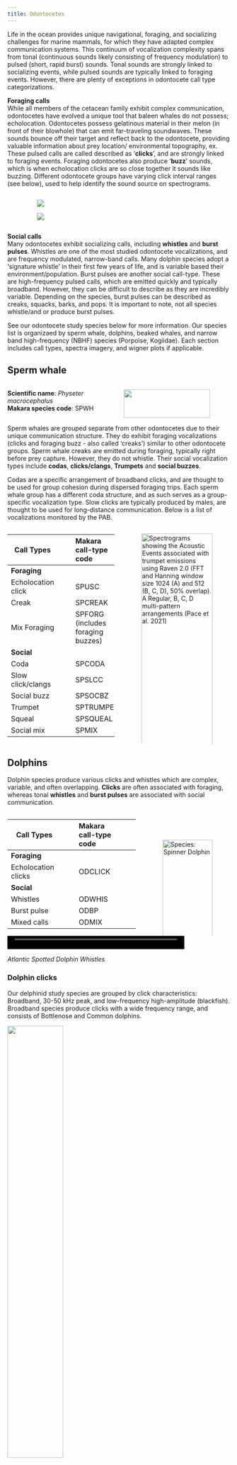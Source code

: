 ```yaml
---
title: Odontocetes
---
```


Life in the ocean provides unique navigational, foraging, and socializing challenges for marine mammals, for which they have adapted complex communication systems. This continuum of vocalization complexity spans from tonal (continuous sounds likely consisting of frequency modulation) to pulsed (short, rapid burst) sounds. Tonal sounds are strongly linked to socializing events, while pulsed sounds are typically linked to foraging events. However, there are plenty of exceptions in odontocete call type categorizations.


**Foraging calls**\
While all members of the cetacean family exhibit complex communication, odontocetes have evolved a unique tool that baleen whales do not possess; echolocation. Odontocetes possess gelatinous material in their melon (in front of their blowhole) that can emit far-traveling soundwaves. These sounds bounce off their target and reflect back to the odontocete, providing valuable information about prey location/ environmental topography, ex. These pulsed calls are called described as '**clicks**', and are strongly linked to foraging events. Foraging odontocetes also produce '**buzz**' sounds, which is when echolocation clicks are so close together it sounds like buzzing. Different odontocete groups have varying click interval ranges (see below), used to help identify the sound source on spectrograms. 

:::::::::::::: {.columns}
::: {.column width="10%"}
::: 
::: {.column width="80%"}

![](/figs/Spec_images/Odont/Odont_diagrams/click-spectra-ex.png)

![](/figs/Spec_images/Odont/Odont_diagrams/click-spectra_species.png)
::: 
::: {.column width="10%"}
:::
::::::::::::::


**Social calls**\
Many odontocetes exhibit socializing calls, including **whistles** and **burst pulses**. Whistles are one of the most studied odontocete vocalizations, and are frequency modulated, narrow-band calls. Many dolphin species adopt a 'signature whistle' in their first few years of life, and is variable based their environment/population. Burst pulses are another social call-type. These are high-frequency pulsed calls, which are emitted quickly and typically broadband. However, they can be difficult to describe as they are incredibly variable. Depending on the species, burst pulses can be described as creaks, squacks, barks, and pops. It is important to note, not all species whistle/and or produce burst pulses.

See our odontocete study species below for more information. Our species list is organizaed by sperm whale, dolphins, beaked whales, and narrow band high-frequency (NBHF) species (Porpoise, Kogiidae). Each section includes call types, spectra imagery, and wigner plots if applicable. 

## **Sperm whale**
:::::::::::::: {.columns}
::: {.column width="50%"}
**Scientific name**: *Physeter macrocephalus*  
**Makara species code**: SPWH
::: 
::: {.column width="50%"}

![](/figs/infographics/odont_noaafisheries/sperm_noaa.png){width=90%}

:::
::::::::::::::

Sperm whales are grouped separate from other odontocetes due to their unique communication structure. They do exhibit foraging vocalizations (clicks and foraging buzz - also called 'creaks') similar to other odontocete groups. Sperm whale creaks are emitted during foraging, typically right before prey capture. However, they do not whistle. Their social vocalization types include **codas**, **clicks/clangs**, **Trumpets** and **social buzzes**. 

Codas are a specific arrangement of broadband clicks, and are thought to be used for group cohesion during dispersed foraging trips. Each sperm whale group has a different coda structure, and as such serves as a group-specific vocalization type. Slow clicks are typically produced by males, are thought to be used for long-distance communication. Below is a list of vocalizations monitored by the PAB.

:::::::::::::: {.columns}
::: {.column width="50%"}


| Call Types |  |  | Makara call-type code |  |  |
| ----- | ----- | :---: | :---- | :---- | ----- |
|  **Foraging** | |
| Echolocation click |  |  | SPUSC |  |  |
| Creak |  |  | SPCREAK |  |  |
| Mix Foraging |  |  | SPFORG (includes foraging buzzes) |  |  |
|  **Social** | |
| Coda |  |  | SPCODA |  |  |
| Slow click/clangs |  |  | SPSLCC |  |  |
| Social buzz |  |  | SPSOCBZ |  |  |
| Trumpet |  |  | SPTRUMPET |  |  |
| Squeal |  |  | SPSQUEAL |  |  |
| Social mix |  |  | SPMIX |  |  |
  
::: 
::: {.column width="50%"}

![Spectrograms showing the Acoustic Events associated with trumpet emissions using Raven 2.0 (FFT and Hanning window size 1024 (**A**) and 512 (**B, C, D**), 50% overlap). **A** Regular, **B, C, D** multi-pattern arrangements (Pace et al. 2021)](/figs/Spec_images/Odont/Sperm_whale_spec.png){width=100%}

:::
::::::::::::::

## **Dolphins**

Dolphin species produce various clicks and whistles which are complex, variable, and often overlapping. **Clicks** are often associated with foraging, whereas tonal **whistles** and **burst pulses** are associated with social communication. 

:::::::::::::: {.columns}
::: {.column width="60%"}

| Call Types |  |  | Makara call-type code |  |  |
| ----- | ----- | :---: | :---- | :---- | ----- |
|  **Foraging** |  |
| Echolocation clicks |  |  | ODCLICK |  |  |
| **Social** |  |
| Whistles |  |  | ODWHIS |  |  |
| Burst pulse |  |  | ODBP |  |  |
| Mixed calls |  |  | ODMIX |  |  |

::::::::::::::
::: {.column width="40%"}

\
\

![Species: Spinner Dolphin](/figs/Spec_images/Odont/Odont_diagrams/Dolphin_complexity.PNG){width=100%}


:::
::::::::::::::

<video controls="" name="media" width="400" height="30">
    <source src="https://github.com/NEFSC/NEFSC_PAB_lab_manual/raw/refs/heads/main/figs/Audio/Atl.spot/Stfr_whistles.wav" type="audio/wav">
</video>
*Atlantic Spotted Dolphin Whistles*

### Dolphin clicks
Our delphinid study species are grouped by click characteristics: Broadband, 30-50 kHz peak, and low-frequency high-amplitude (blackfish). Broadband species produce clicks with a wide frequency range, and consists of Bottlenose and Common dolphins. 

![](/figs/Spec_images/Odont/spectra/Dolphin.broadband.spectra.jpg){width=50%}

The second delphinid group is characterized by clicks with an amplitude peak within the 30 - 50 kHz frequency range. See figure for 30-50 kHz peak click spectra and species composition. 

![](/figs/Spec_images/Odont/spectra/Dolphin.30-50peak.spectra.jpg){width=50%}

The final delphinid group is characterized by low frequency, high amplitude clicks. These are our blackfish species, which are also our largest delphinid species - false killer whales and pilot whales. Blackfish, along with belugas and narwhals, are unique in their ability to biphonate- produce multiple frequency sounds simultaneously. This occurs in their pulsed calls (see below). 

:::::::::::::: {.columns}
::: {.column width="50%"}

![](/figs/Spec_images/Odont/spectra/Blackfish.click.spectra.jpg){width=100%}
::::::::::::::
::: {.column width="50%"}

![*Spectrographic example of a pilot whale pulsed call. Calls may consist of two components, an upper frequency component (UFC) that is a narrow-band tone, and a lower frequency component (LFC) that is a broadband pulse. The pulse repetition rate (PRR) is reflected by the sideband interval (SBI). Elements are distinguished by abrupt shifts in the PRR (Nemiroff & Whitehead 2009).*](/figs/Spec_images/Odont/Odont_diagrams/Blackfish_biphonate.png){width=100%}

:::
::::::::::::::



### *Broadband species*

#### [**Bottlenose dolphin**](https://docs.google.com/document/d/18-nsHSjZuczlsPL7T-s71eEX9mWtAgUDdzeuLAs5vjM/edit?usp=drive_link)

Scientific name: *Turiops truncatus*  
Makara species code: BODO

:::::::::::::: {.columns}
::: {.column width="50%"}

![](/figs/Spec_images/Odont/bottlenose_dol_spec.png){width=100%}

:::
::: {.column width="3%"}

:::
::: {.column width="47%"}
![](/figs/infographics/odont_noaafisheries/bottlenose_noaa.png){width=70%}
:::
::::::::::::::

#### [**Short beaked Common dolphin**](https://docs.google.com/document/d/1uY5mGhXhlmHuG7IofNmRibhJXvy2i9aDRLVH-8A9r5s/edit?usp=drive_link)

Scientific name: *Delphinus delphis*  
Makara species code: SADO

:::::::::::::: {.columns}
::: {.column width="50%"}

![](/figs/Spec_images/Odont/short_beaked_common_dol_spec.png){width=100%}

:::
::: {.column width="3%"}

:::
::: {.column width="47%"}

![](/figs/infographics/odont_noaafisheries/short_beaked_noaa.png){width=70%}
:::
::::::::::::::

### *30-50 kHz peak species*

#### [**Rissos dolphin**](https://docs.google.com/document/d/1UpS5NgtaA7IpuwrNWRjkK9mA6nDYDmPvZGp5Yvg_R8Q/edit?usp=drive_link)

Scientific name: *Grampus griseus*  
Makara species code: GRAM  

:::::::::::::: {.columns}
::: {.column width="50%"}

![](/figs/Spec_images/Odont/Rissos_dol_spec.png){width=100%}

:::
::: {.column width="3%"}

:::
::: {.column width="47%"}

![](/figs/infographics/odont_noaafisheries/Rissos_noaa.png){width=70%}

:::
::::::::::::::


#### [**Atlantic spotted dolphin**](https://docs.google.com/document/d/1O8my2EB2bQawEeoMp_hAJD0dbOXeZWSSwj7J2AXV7VU/edit?usp=drive_link)

Scientific name: *Stenella frontalis*  
Makara species code: WSDO 

:::::::::::::: {.columns}
::: {.column width="50%"}

![](/figs/Spec_images/Odont/Atlantic_spotted_dol_spec.png){width=100%}

:::
::: {.column width="3%"}

:::
::: {.column width="47%"}

![](/figs/infographics/odont_noaafisheries/Atlantic_spotted_noaa.png){width=70%}

:::
::::::::::::::


#### [**Striped dolphin**](https://docs.google.com/document/d/1GbQseN1F6x8qVoXJZkQxPDyZnb1C8jerBjiE9Umn-R4/edit?usp=sharing)

Scientific name: *Stenella coeruleoalba*  
Makara species code: STDO  

:::::::::::::: {.columns}
::: {.column width="50%"}

![](/figs/Spec_images/Odont/striped_dol_spec.png){width=100%}

:::
::: {.column width="3%"}

:::
::: {.column width="47%"}

![](/figs/infographics/odont_noaafisheries/Striped_noaa.png){width=70%}

:::
::::::::::::::


#### [**Spinner dolphin**](https://docs.google.com/document/d/1RvUttA4WqTZM3nuMlP_rKHTHrhF6OBzTm82CQa-txPM/edit?usp=drive_link)

Scientific name: *Stenella longirostris*  
Makara species code: SNDO  

:::::::::::::: {.columns}
::: {.column width="50%"}

![](/figs/Spec_images/Odont/Spinner_dol_spec.png){width=100%}

:::
::: {.column width="3%"}

:::
::: {.column width="47%"}

![](/figs/infographics/odont_noaafisheries/Spinner_noaa.png){width=70%}

:::
::::::::::::::


### *Blackfish species*

#### [**False killer whale**](https://docs.google.com/document/d/1SvsAjWpphojcxKE-nIDTVTrLTaqXXs4nmGHHGs8vPEk/edit?usp=drive_link)

Scientific name: *Pseudorca crassidens*  
Makara species code: FKWH

:::::::::::::: {.columns}
::: {.column width="50%"}

![](/figs/Spec_images/Odont/False_killerwhale_spec.png){width=100%}

:::
::: {.column width="3%"}

:::
::: {.column width="47%"}

![](/figs/infographics/odont_noaafisheries/False_killerwhale_noaa.png){width=70%}

:::
::::::::::::::


#### [**Short finned pilot whale**](https://docs.google.com/document/d/1YZqd9g4_gWXkwyVaLpKDVLpGgDkQGbiOGkfLCzzWY8A/edit?usp=drive_link)

Scientific name: *Globicephala macrorhynchus*  
Makara species code: SFPW

:::::::::::::: {.columns}
::: {.column width="50%"}

![*Globicephala spp.*](/figs/Spec_images/Odont/Short_finned_pilotwhale_spec.png){width=100%}

:::
::: {.column width="3%"}

:::
::: {.column width="47%"}

![](/figs/infographics/odont_noaafisheries/Short_pilotwhale_Dawn.png){width=70%}

:::
::::::::::::::


## **Beaked Whales**

Beaked whales produce two types of clicks - **Frequency modulated upsweeps** and **surface clicks** (not frequency modulated, also refered to as impulsive clicks). Frequency modulated upsweeps refers to echolocation clicks produced during foraging events. Similar to sperm whales, beaked whales produce buzzes(rapid echolocation clicks) right before prey capture. [**WHAT IS FREQUENCY MODULATION?**]. Some beaked whale species emit **impulsive clicks**, which are considered social communication. These are predominantly larger beaked whale species (ex. Northern bottlenose whale and Baird's beaked whales). Some species may produce **whistles** as well, however they are uncommon and not well documented. 

:::::::::::::: {.columns}
::: {.column width="20%"}

:::
::: {.column width="60%"}

| Call Types |  |  | Makara call-type code |  |  |
| ----- | ----- | :---: | :---- | :---- | ----- |
|  **Foraging** |  |
| Frequency modulated upsweeps   |  |  | BWFMUP |  |  |
| Pulse call  |  |  | (Specie abbrv.)BWPULSE |  |  |
|  **Social** |  |
| Impulsive click |  |  | (Specie abbrv.)BWCLICK |  |  |
| Whistle |  |  | (Specie abbrv.)BWWHIS |  |  |

::: {.callout-tip title="Note"}
 (Specie abbrv.) Is the first two letters of the species' common name. For example, a Sowerby's beaked whale pulse call would be SOBWWHIS.
:::
:::
::: {.column width="20%"}

:::
::::::::::::::

### Beaked whale clicks
:::::::::::::: {.columns}
::: {.column width="50%"}
Each beaked whale specie in the northeast region have slightly different click structures, as shown below in a combined click spectra plot. Note, click forms on the spectra plot are average values, and individual clicks for each specie may differ slightly. Under each beacked whale specie is a Wigner plot, which is the primary tool for determining beaked whale species from a click. Wigner plots were made in Pamguard. For more information on this software, see our [software page](https://nefsc.github.io/NEFSC_PAB_lab_manual/content/Software/Software.html#pamguard). 
:::
::: {.column width="50%"}

![*Beaked whale click spectra plot (DeAngelis et al. 2018)*](/figs/Spec_images/Odont/spectra/beaked-spectra.PNG){width=100%}

:::
::::::::::::::



#### **Sowerby’s beaked whale**

Scientific name: *Mesoplodon bidens*  
Makara species code: SOBW  

:::::::::::::: {.columns}
::: {.column width="30%"}

![](/figs/Spec_images/Odont/Beaked-whale-wigner/Sowerby.wigner.PNG)

:::
::: {.column width="47%"}

![](/figs/infographics/odont_noaafisheries/Sowerbys_beaked_noaa.jpg){width=70%}

:::
::::::::::::::

#### **Blainville’s beaked whale**

Scientific name: *Mesoplodon densirostris*  
Makara species code: BLBW  

:::::::::::::: {.columns}
::: {.column width="30%"}

![](/figs/Spec_images/Odont/Beaked-whale-wigner/Blainville.wigner.PNG)

:::
::: {.column width="47%"}

![](/figs/infographics/odont_noaafisheries/Blainville_noaa.png){width=70%}

:::
::::::::::::::



#### **Gervais’ beaked whale**

Scientific name: *Mesoplodon europaeus*  
Makara species code: GEBW  

:::::::::::::: {.columns}
::: {.column width="30%"}

![](/figs/Spec_images/Odont/Beaked-whale-wigner/Gervais.wigner.PNG)

:::
::: {.column width="47%"}

![](/figs/infographics/odont_noaafisheries/Gervais_noaa.png){width=70%}

:::
::::::::::::::


#### **True’s beaked whale**

Scientific name: *Mesoplodon mirus*  
Makara species code: TRBW  

:::::::::::::: {.columns}
::: {.column width="30%"}

![](/figs/Spec_images/Odont/Beaked-whale-wigner/Trues.wigner.PNG)

:::
::: {.column width="47%"}

![](/figs/infographics/odont_noaafisheries/Trues_noaa.jpg){width=70%}

:::
::::::::::::::

#### **Cuvier's beaked whale**

Scientific name: *Ziphius cavirostris*  
Makara species code: CUBW  

:::::::::::::: {.columns}
::: {.column width="30%"}

![](/figs/Spec_images/Odont/Beaked-whale-wigner/Curvier.wigner.PNG)

:::
::: {.column width="47%"}

![](/figs/infographics/odont_noaafisheries/Curviers_noaa.png){width=70%}

:::
::::::::::::::


#### **Gulf of Mexico’s Beaked whale (BWG, unknown)**

Scientific name: *Ziphiidae sp.* \
Makara species code: BWG


## **Narrow band high-frequency (NBHF)**

:::::::::::::: {.columns}
::: {.column width="80%"}

Narrow high-band frequency species include porpoises and Kogiidae species (Pygmy and Dwarf sperm whales). Both groups produce indifferentiable clicks. Species are thus identified by recording location \- nearshore narrow high-band frequency clicks are denoted as porpoise clicks, offshore as Kogiidae clicks (map right). Porpoises also produce both social and foraging buzzes, indicating an echolocation event. 

**Narrow Band High Frequency click (*Malinka et al. 2021*)**:\

![](/figs/Spec_images/Odont/Odont_diagrams/High-band.frequency.click.png){width=40%}

:::
::: {.column width="20%"}

![*DeAngelis, A. 2023*](/figs/Spec_images/Odont/Odont_diagrams/Porpoise_kogiidae_range.png){width=90%} 

:::
::::::::::::::

:::::::::::::: {.columns}
::: {.column width="15%"}

:::
::: {.column width="70%"}

| Call Types |  |  | Makara call-type code |  |  |
| ----- | ----- | :---: | :---- | :---- | ----- |
|  **All Kogiidae species** | |
| Narrow band high frequency clicks |  |  | NBHF |  |  |
|  **Harbor Porpoise only** |  |
| Buzz |  |  | POBZ (both foraging and social) |  |  |

:::
::: {.column width="15%"}
:::
::::::::::::::


#### **Harbor porpoise**

:::::::::::::: {.columns}
::: {.column width="30%"}

Scientific name: *Phocoena phocoena*  
Code: HAPO  

:::
::: {.column width="47%"}

![](/figs/infographics/odont_noaafisheries/Harbor_noaa.png){width=60%}

:::
::::::::::::::

#### **Pygmy sperm whale**

:::::::::::::: {.columns}
::: {.column width="30%"}

Scientific name: *Kogia breviceps*  
Makara species code: PSWH

:::
::: {.column width="47%"}

![](/figs/infographics/odont_noaafisheries/pygmy_sperm_noaa.jpg){width=60%}

:::
::::::::::::::


#### **Dwarf sperm whale**

:::::::::::::: {.columns}
::: {.column width="30%"}

Scientific name: *Kogia sima*  
Makara species code: DSWH

:::
::: {.column width="47%"}

![](/figs/infographics/odont_noaafisheries/dwarf_sperm_noaa.jpg){width=60%}

:::
::::::::::::::


## Sources

Annamaria Izzi DeAngelis, Joy E. Stanistreet, Simone Baumann-Pickering, Danielle M. Cholewiak; A description of echolocation clicks recorded in the presence of True's beaked whale *(Mesoplodon mirus)*. J. Acoust. Soc. Am. 1 November 2018; 144 (5): 2691–2700. https://doi.org/10.1121/1.5067379

Chloe E. Malinka, Pernille Tønnesen, Charlotte A. Dunn, Diane E. Claridge, Tess Gridley, Simon H. Elwen, Peter Teglberg Madsen; Echolocation click parameters and biosonar behaviour of the dwarf sperm whale *(Kogia sima)*. J Exp Biol 15 March 2021; 224 (6): jeb240689. doi: https://doi.org/10.1242/jeb.240689

Malinka CE, Tønnesen P, Dunn CA, Claridge DE, Gridley T, Elwen SH, Teglberg Madsen P. Echolocation click parameters and biosonar behaviour of the dwarf sperm whale *(Kogia sima)*. J Exp Biol. 2021 Mar 26;224(Pt 6):jeb240689. doi: 10.1242/jeb.240689

Nemiroff L, Whitehead H. Structural characteristics of pulsed calls of long-finned pilot whales *Globicephala melas*. Bioacoustics. 2009;19:67–92. doi: 10.1080/09524622.2009.9753615. 

Pace, D.S., Lanfredi, C., Airoldi, S. et al. Trumpet sounds emitted by male sperm whales in the Mediterranean Sea. Sci Rep 11, 5867 (2021). https://doi.org/10.1038/s41598-021-84126-8
